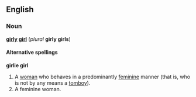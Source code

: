 == English ==
=== Noun ===
'''[[girly]] [[girl]]''' (''plural'' '''girly girls''')

====Alternative spellings====
'''girlie girl'''

#A [[woman]] who behaves in a predominantly [[feminine]] manner (that is, who is not by any means a [[tomboy]]).
#A feminine woman.